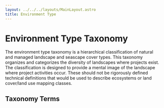 ```yaml
---
layout: ../../../layouts/MainLayout.astro
title: Environment Type
---
```



# Environment Type Taxonomy

The environment type taxonomy is a hierarchical classification of natural and managed landscape and seascape cover types. This taxonomy organizes and categorizes the diversity of landscapes where projects exist. The classification is designed to provide a mental image of the landscape where project activities occur. These should not be rigorously defined technical definitions that would be used to describe ecosystems or land cover/land use mapping classes.

## Taxonomy Terms

<TaxonomyTable collection="environment-type" />
